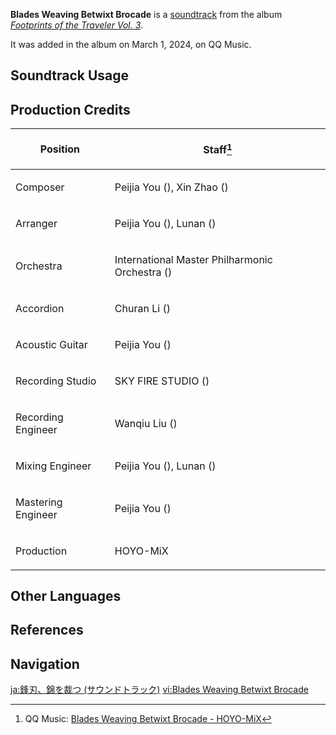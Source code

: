 {{Soundtrack Infobox
|title          = Blades Weaving Betwixt Brocade
|image          = Footprints of the Traveler Vol. 3.png
|album          = Footprints of the Traveler Vol. 3
|album2         = Footprints of the Traveler (CN)
|releaseDate    = 2024-03-01 20:30:00 GMT+8
|disc           =
|number         = 06
|number2        = 30
|featured       =
|featured2      =
|featured3      =
|featured_disc  =
|featured_disc2 =
|featured_disc3 =
|youtube_id     = rFYEkbFpr80
|spotify_id     = 5sGbdINFVmPLkW4VRGLrVA
|previous       = Vibrant Harriers Aloft in Spring Breeze (Soundtrack)
|next           = Two Worlds Aflame, the Crimson Night Fades (Soundtrack)
}}
'''Blades Weaving Betwixt Brocade''' is a [[soundtrack]] from the album ''[[Footprints of the Traveler Vol. 3]]''.

It was added in the album on March 1, 2024, on QQ Music.

==Soundtrack Usage==
{{Soundtrack Usage
|mediaoriginal = Version Trailer;;4.5
}}

==Production Credits==
{| class="wikitable sortable"
|-
! Position
! Staff<ref>QQ Music: [https://y.qq.com/n/ryqq/songDetail/0031uYou4YRBZo {{zh|铓锋锦间裁}} Blades Weaving Betwixt Brocade - HOYO-MiX]</ref>
|-
! Composer
| Peijia You ({{zh|尤裴佳}}), Xin Zhao ({{zh|赵鑫}})
|-
! Arranger
| Peijia You ({{zh|尤裴佳}}), Lunan ({{zh|路南}})
|-
! Orchestra
| International Master Philharmonic Orchestra ({{zh|国际首席爱乐乐团}})
|-
! Accordion
| Churan Li ({{zh|李楚然}})
|-
! Acoustic Guitar
| Peijia You ({{zh|尤裴佳}})
|-
! Recording Studio
| SKY FIRE STUDIO ({{zh|九紫天诚录音棚}})
|-
! Recording Engineer
| Wanqiu Liu ({{zh|刘婉秋}})
|-
! Mixing Engineer
| Peijia You ({{zh|尤裴佳}}), Lunan ({{zh|路南}})
|-
! Mastering Engineer
| Peijia You ({{zh|尤裴佳}})
|-
! Production
| HOYO-MiX
|}
<!--
==Trivia==
-->
==Other Languages==
{{Other Languages|Version/4.5}}

==References==
{{Reflist}}

==Navigation==
{{Soundtrack Navbox|Footprints of the Traveler}}

[[ja:鋒刃、錦を裁つ (サウンドトラック)]]
[[vi:Blades Weaving Betwixt Brocade]]